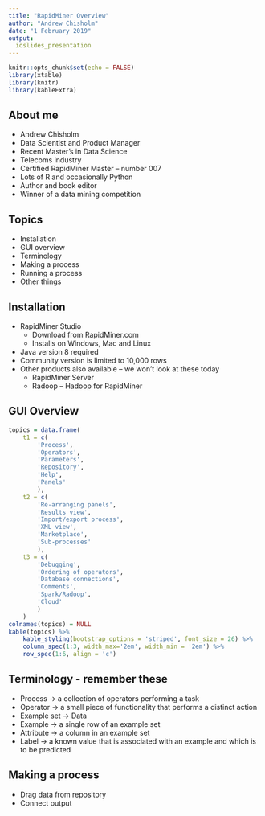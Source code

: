 ```yaml
---
title: "RapidMiner Overview"
author: "Andrew Chisholm"
date: "1 February 2019"
output: 
  ioslides_presentation
---
```


```r
knitr::opts_chunk$set(echo = FALSE)
library(xtable)
library(knitr)
library(kableExtra)
```

## About me

- Andrew Chisholm
- Data Scientist and Product Manager
- Recent Master’s in Data Science
- Telecoms industry
- Certified RapidMiner Master – number 007
- Lots of R and occasionally Python
- Author and book editor
- Winner of a data mining competition

## Topics

* Installation
* GUI overview
* Terminology
* Making a process
* Running a process
* Other things

## Installation

* RapidMiner Studio
    + Download from RapidMiner.com
    + Installs on Windows, Mac and Linux
* Java version 8 required
* Community version is limited to 10,000 rows
* Other products also available – we won’t look at these today
    + RapidMiner Server
    + Radoop – Hadoop for RapidMiner

## GUI Overview

```r

topics = data.frame(
	t1 = c(
		'Process',
		'Operators',
		'Parameters',
		'Repository',
		'Help',
		'Panels'
		),
	t2 = c(
		'Re-arranging panels',
		'Results view',
		'Import/export process',
		'XML view',
		'Marketplace',
		'Sub-processes'
		),
	t3 = c(
		'Debugging',
		'Ordering of operators',
		'Database connections',
		'Comments',
		'Spark/Radoop',
		'Cloud'
		)
	)
colnames(topics) = NULL
kable(topics) %>% 
	kable_styling(bootstrap_options = 'striped', font_size = 26) %>%
	column_spec(1:3, width_max='2em', width_min = '2em') %>%
	row_spec(1:6, align = 'c')
```

## Terminology - remember these

* Process → a collection of operators performing a task
* Operator → a small piece of functionality that performs a distinct action
* Example set → Data
* Example → a single row of an example set
* Attribute → a column in an example set
* Label → a known value that is associated with an example and which is to be predicted

## Making a process

* Drag data from repository
* Connect output